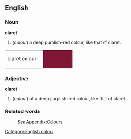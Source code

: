 ==English==
[[Category:English colors]]

===Noun===
'''claret'''
#(''colour'') a deep purplish-red colour, like that of claret.
<table><tr><td>claret colour: &nbsp;</td>
<td bgcolor="#7F1635" width="80">&nbsp; </td></tr></table>

===Adjective===
'''claret'''
#(''colour'') of a deep purplish-red colour, like that of claret.

===Related words===
:''See'' [[Wiktionary_Appendix:Colours|Appendix:Colours]]
